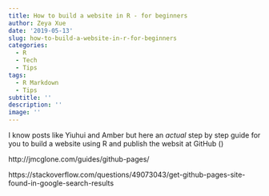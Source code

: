 ```yaml
---
title: How to build a website in R - for beginners
author: Zeya Xue
date: '2019-05-13'
slug: how-to-build-a-website-in-r-for-beginners
categories:
  - R
  - Tech
  - Tips
tags:
  - R Markdown
  - Tips
subtitle: ''
description: ''
image: ''
---
```


I know posts like Yiuhui and Amber but here an *actual* step by step guide for you to build a website using R and publish the websit at GitHub ()

http://jmcglone.com/guides/github-pages/

https://stackoverflow.com/questions/49073043/get-github-pages-site-found-in-google-search-results